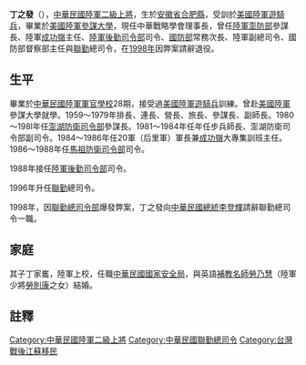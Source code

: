 '''丁之發'''（{{bd|1935年|11月25日|||}}），[[中華民國陸軍|中華民國陸軍]][[二級上將|二級上將]]，生於[[安徽省|安徽省]][[合肥縣|合肥縣]]，受訓於[[美國陸軍遊騎兵|美國陸軍遊騎兵]]，畢業於[[美國陸軍|美國陸軍]][[參謀|參謀]][[大學|大學]]，現任中華戰略學會理事長，曾任[[陸軍澎湖防衛指揮部|陸軍澎防部]]參謀長、陸軍[[成功嶺|成功嶺]]主任、[[陸軍後勤司令部|陸軍後勤司令部]]司令、[[中華民國國防部|國防部]]常務次長、陸軍副總司令、國防部督察部主任與[[聯勤|聯勤]]總司令，在[[1998年|1998年]]因弊案請辭退役。

==生平==
畢業於[[中華民國陸軍軍官學校|中華民國陸軍軍官學校]]28期，接受過[[美國陸軍遊騎兵|美國陸軍遊騎兵]]訓練。曾赴[[美國陸軍|美國陸軍]]參謀大學就學。1959～1979年排長、連長、營長、旅長、參謀長、副師長。1980～198l年任[[澎湖防衛司令部|澎湖防衛司令部]]參謀長。1981～1984年任年任步兵師長、澎湖防衛司令部副司令。1984～1986年任20軍（后里軍）軍長兼[[成功嶺|成功嶺]]大專集訓班主任。1986～1988年任[[馬祖防衛司令部|馬祖防衛司令部]]司令。

1988年接任[[陸軍後勤司令部|陸軍後勤司令部]]司令。

1996年升任[[聯勤|聯勤]]總司令。

1998年，因[[聯勤總司令部|聯勤總司令部]]爆發弊案，丁之發向[[中華民國總統|中華民國總統]][[李登輝|李登輝]]請辭聯勤總司令一職。

==家庭==
其子丁家巂，陸軍上校，任職[[中華民國國家安全局|中華民國國家安全局]]，與英語[[補教名師|補教名師]][[勞乃慧|勞乃慧]]（陸軍少將[[勞則康|勞則康]]之女）結婚。

==註釋==
{{reflist}}

[[Category:中華民國陸軍二級上將|Category:中華民國陸軍二級上將]]
[[Category:中華民國聯勤總司令|Category:中華民國聯勤總司令]]
[[Category:台灣戰後江蘇移民|Category:台灣戰後江蘇移民]]